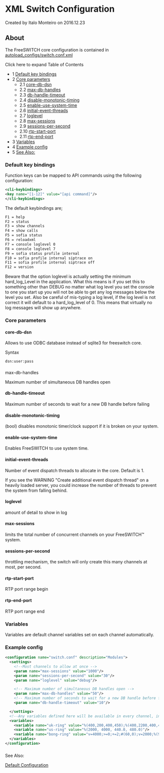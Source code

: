 
# XML Switch Configuration 

 Created by  Italo Monteiro on 2016.12.23

## About

The FreeSWITCH core configuration is contained in [autoload\_configs/switch.conf.xml](http://git.freeswitch.org/git/freeswitch/tree/conf/vanilla/autoload%5Fconfigs/switch.conf.xml)

Click here to expand Table of Contents

* 1 [Default key bindings](#default-key-bindings)
* 2 [Core parameters](#core-parameters)  
   * 2.1 [core-db-dsn](#core-db-dsn)  
   * 2.2 [max-db-handles](#-freeswitch--xml-switch-configuration-)  
   * 2.3 [db-handle-timeout](#db-handle-timeout)  
   * 2.4 [disable-monotonic-timing](#disable-monotonic-timing)  
   * 2.5 [enable-use-system-time](#enable-use-system-time)  
   * 2.6 [initial-event-threads](#initial-event-threads)  
   * 2.7 [loglevel](#loglevel)  
   * 2.8 [max-sessions](#max-sessions)  
   * 2.9 [sessions-per-second](#sessions-per-second)  
   * 2.10 [rtp-start-port](#rtp-start-port)  
   * 2.11 [rtp-end-port](#rtp-end-port)
* 3 [Variables](#variables)
* 4 [Example config](#example-config)
* 5 [See Also:](#-freeswitch--xml-switch-configuration-)

### Default key bindings

Function keys can be mapped to API commands using the following configuration:

```xml
<cli-keybindings>
<key name="[1-12]" value="[api command]"/>
</cli-keybindings>
```

The default keybindings are;

```xml
F1 = help
F2 = status
F3 = show channels
F4 = show calls
F5 = sofia status
F6 = reloadxml
F7 = console loglevel 0
F8 = console loglevel 7
F9 = sofia status profile internal
F10 = sofia profile internal siptrace on
F11 = sofia profile internal siptrace off
F12 = version
```

Beware that the option loglevel is actually setting the minimum hard\_log\_Level in the application. What this means is if you set this to something other than DEBUG no matter what log level you set the console to one you start up you will not be able to get any log messages below the level you set. Also be careful of mis-typing a log level, if the log level is not correct it will default to a hard\_log\_level of 0\. This means that virtually no log messages will show up anywhere.

### Core parameters

#### core-db-dsn

Allows to use ODBC database instead of sqlite3 for freeswitch core.

Syntax

```xml
dsn:user:pass
```

####   
max-db-handles

Maximum number of simultaneous DB handles open

#### db-handle-timeout

Maximum number of seconds to wait for a new DB handle before failing

#### disable-monotonic-timing

(bool) disables monotonic timer/clock support if it is broken on your system.

#### enable-use-system-time

Enables FreeSWITCH to use system time.

#### initial-event-threads

Number of event dispatch threads to allocate in the core. Default is 1.

If you see the WARNING "Create additional event dispatch thread" on a heavily loaded server, you could increase the number of threads to prevent the system from falling behind.

#### loglevel

amount of detail to show in log

#### max-sessions

limits the total number of concurrent channels on your FreeSWITCH™ system.

#### sessions-per-second

throttling mechanism, the switch will only create this many channels at most, per second.

#### rtp-start-port

RTP port range begin

#### rtp-end-port

RTP port range end

### Variables

Variables are default channel variables set on each channel automatically.

### Example config

```xml
<configuration name="switch.conf" description="Modules">
  <settings>
    <!--Most channels to allow at once -->
    <param name="max-sessions" value="1000"/>
    <param name="sessions-per-second" value="30"/>
    <param name="loglevel" value="debug"/>

    <!-- Maximum number of simultaneous DB handles open -->
    <param name="max-db-handles" value="50"/>
    <!-- Maximum number of seconds to wait for a new DB handle before failing -->
    <param name="db-handle-timeout" value="10"/>

  </settings>
  <!--Any variables defined here will be available in every channel, in the dialplan etc -->
  <variables>
    <variable name="uk-ring" value="%(400,200,400,450);%(400,2200,400,450)"/>
    <variable name="us-ring" value="%(2000, 4000, 440.0, 480.0)"/>
    <variable name="bong-ring" value="v=4000;>=0;+=2;#(60,0);v=2000;%(940,0,350,440)"/>
  </variables>
</configuration>
```

###   
See Also: 

[Default Configuration](./Default-Configuration_6587388.mdx#mod_vp8)


